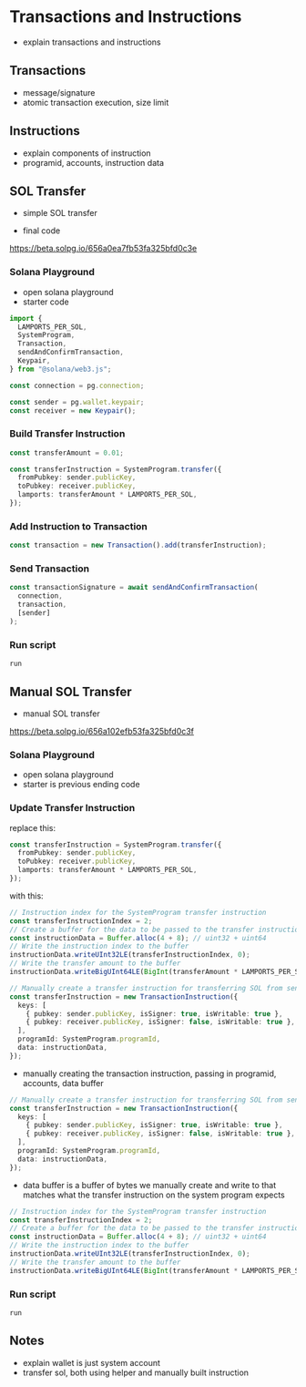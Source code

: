 
# Transactions and Instructions

- explain transactions and instructions

## Transactions

- message/signature
- atomic transaction execution, size limit

## Instructions

- explain components of instruction
- programid, accounts, instruction data


## SOL Transfer

- simple SOL transfer

- final code

https://beta.solpg.io/656a0ea7fb53fa325bfd0c3e


<Steps>

### Solana Playground

- open solana playground
- starter code

```ts filename="client.ts"
import {
  LAMPORTS_PER_SOL,
  SystemProgram,
  Transaction,
  sendAndConfirmTransaction,
  Keypair,
} from "@solana/web3.js";

const connection = pg.connection;

const sender = pg.wallet.keypair;
const receiver = new Keypair();
```

### Build Transfer Instruction

```ts filename="client.ts" copy
const transferAmount = 0.01;

const transferInstruction = SystemProgram.transfer({
  fromPubkey: sender.publicKey,
  toPubkey: receiver.publicKey,
  lamports: transferAmount * LAMPORTS_PER_SOL,
});
```

### Add Instruction to Transaction

```ts filename="client.ts" copy
const transaction = new Transaction().add(transferInstruction);
```

### Send Transaction

```ts filename="client.ts" copy
const transactionSignature = await sendAndConfirmTransaction(
  connection,
  transaction,
  [sender]
);
```

### Run script

```shell filename="Terminal" copy
run
```

</Steps>


## Manual SOL Transfer

- manual SOL transfer

https://beta.solpg.io/656a102efb53fa325bfd0c3f

<Steps>

### Solana Playground

- open solana playground
- starter is previous ending code

### Update Transfer Instruction

replace this:

```ts filename="client.ts" copy
const transferInstruction = SystemProgram.transfer({
  fromPubkey: sender.publicKey,
  toPubkey: receiver.publicKey,
  lamports: transferAmount * LAMPORTS_PER_SOL,
});
```

with this:

```ts filename="client.ts" copy
// Instruction index for the SystemProgram transfer instruction
const transferInstructionIndex = 2;
// Create a buffer for the data to be passed to the transfer instruction
const instructionData = Buffer.alloc(4 + 8); // uint32 + uint64
// Write the instruction index to the buffer
instructionData.writeUInt32LE(transferInstructionIndex, 0);
// Write the transfer amount to the buffer
instructionData.writeBigUInt64LE(BigInt(transferAmount * LAMPORTS_PER_SOL), 4);

// Manually create a transfer instruction for transferring SOL from sender to receiver
const transferInstruction = new TransactionInstruction({
  keys: [
    { pubkey: sender.publicKey, isSigner: true, isWritable: true },
    { pubkey: receiver.publicKey, isSigner: false, isWritable: true },
  ],
  programId: SystemProgram.programId,
  data: instructionData,
});
```
- manually creating the transaction instruction, passing in programid, accounts, data buffer

```ts filename="client.ts"
// Manually create a transfer instruction for transferring SOL from sender to receiver
const transferInstruction = new TransactionInstruction({
  keys: [
    { pubkey: sender.publicKey, isSigner: true, isWritable: true },
    { pubkey: receiver.publicKey, isSigner: false, isWritable: true },
  ],
  programId: SystemProgram.programId,
  data: instructionData,
});
```

- data buffer is a buffer of bytes we manually create and write to that 
matches what the transfer instruction on the system program expects

```ts filename="client.ts"
// Instruction index for the SystemProgram transfer instruction
const transferInstructionIndex = 2;
// Create a buffer for the data to be passed to the transfer instruction
const instructionData = Buffer.alloc(4 + 8); // uint32 + uint64
// Write the instruction index to the buffer
instructionData.writeUInt32LE(transferInstructionIndex, 0);
// Write the transfer amount to the buffer
instructionData.writeBigUInt64LE(BigInt(transferAmount * LAMPORTS_PER_SOL), 4);
```

### Run script

```shell filename="Terminal" copy
run
```

</Steps>

## Notes

- explain wallet is just system account
- transfer sol, both using helper and manually built instruction
